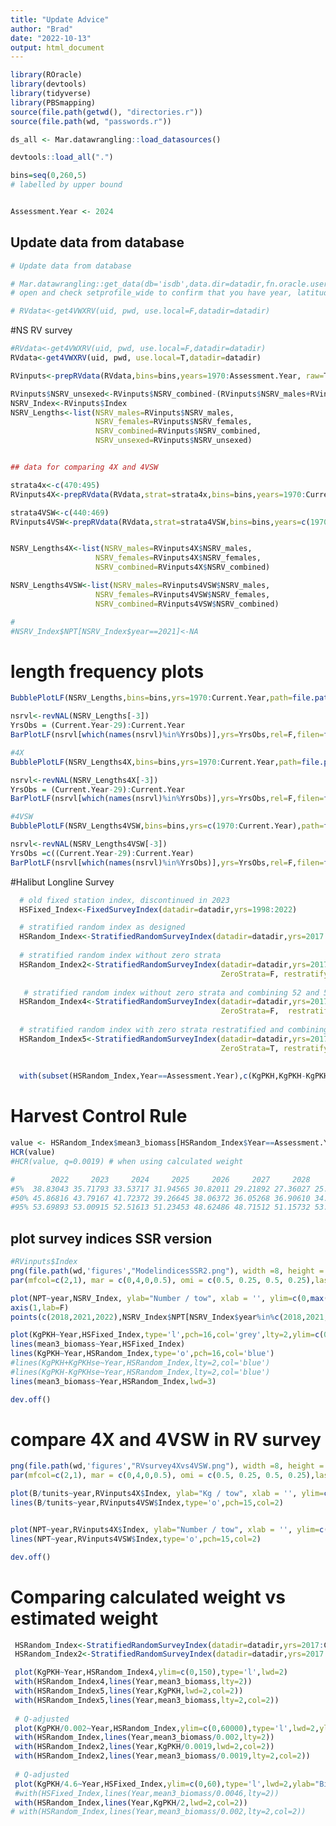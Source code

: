 ```yaml
---
title: "Update Advice"
author: "Brad"
date: "2022-10-13"
output: html_document
---
```



```r
library(ROracle)
library(devtools)
library(tidyverse)
library(PBSmapping)
source(file.path(getwd(), "directories.r"))
source(file.path(wd, "passwords.r")) 

ds_all <- Mar.datawrangling::load_datasources()

devtools::load_all(".")

bins=seq(0,260,5)
# labelled by upper bound


Assessment.Year <- 2024


```


## Update data from database 

```r


# Update data from database 

# Mar.datawrangling::get_data(db='isdb',data.dir=datadir,fn.oracle.username = uid, fn.oracle.password = pwd, fn.oracle.dsn = 'ptran',usepkg='roracle',force.extract=T)
# open and check setprofile_wide to confirm that you have year, latitude & longitude

# RVdata<-get4VWXRV(uid, pwd, use.local=F,datadir=datadir)

```



#NS RV survey

```r
#RVdata<-get4VWXRV(uid, pwd, use.local=F,datadir=datadir)
RVdata<-get4VWXRV(uid, pwd, use.local=T,datadir=datadir)

RVinputs<-prepRVdata(RVdata,bins=bins,years=1970:Assessment.Year, raw=T)

RVinputs$NSRV_unsexed<-RVinputs$NSRV_combined-(RVinputs$NSRV_males+RVinputs$NSRV_females) # unsexed
NSRV_Index<-RVinputs$Index
NSRV_Lengths<-list(NSRV_males=RVinputs$NSRV_males,
                   NSRV_females=RVinputs$NSRV_females,
                   NSRV_combined=RVinputs$NSRV_combined,
                   NSRV_unsexed=RVinputs$NSRV_unsexed)


## data for comparing 4X and 4VSW

strata4x<-c(470:495)
RVinputs4X<-prepRVdata(RVdata,strat=strata4x,bins=bins,years=1970:Current.Year, raw=T)

strata4VSW<-c(440:469)
RVinputs4VSW<-prepRVdata(RVdata,strat=strata4VSW,bins=bins,years=c(1970:Current.Year), raw=T)


NSRV_Lengths4X<-list(NSRV_males=RVinputs4X$NSRV_males,
                   NSRV_females=RVinputs4X$NSRV_females,
                   NSRV_combined=RVinputs4X$NSRV_combined)

NSRV_Lengths4VSW<-list(NSRV_males=RVinputs4VSW$NSRV_males,
                   NSRV_females=RVinputs4VSW$NSRV_females,
                   NSRV_combined=RVinputs4VSW$NSRV_combined)

# 
#NSRV_Index$NPT[NSRV_Index$year==2021]<-NA
```


# length frequency plots

```r
BubblePlotLF(NSRV_Lengths,bins=bins,yrs=1970:Current.Year,path=file.path(wd,'figures'),filen='NLRVSurvey',inches=0.3)

nsrvl<-revNAL(NSRV_Lengths[-3])
YrsObs = (Current.Year-29):Current.Year 
BarPlotLF(nsrvl[which(names(nsrvl)%in%YrsObs)],yrs=YrsObs,rel=F,filen=file.path(wd,"figures","NSRVbarplot"),rows=15,graphic='png',ax=c(rep(2,15),rep(4,15)))

#4X
BubblePlotLF(NSRV_Lengths4X,bins=bins,yrs=1970:Current.Year,path=file.path(wd,'figures'),filen='NLRVSurvey4X',inches=0.3)

nsrvl<-revNAL(NSRV_Lengths4X[-3])
YrsObs = (Current.Year-29):Current.Year 
BarPlotLF(nsrvl[which(names(nsrvl)%in%YrsObs)],yrs=YrsObs,rel=F,filen=file.path(wd,"figures","NSRVbarplot4X"),rows=15,graphic='png',ax=c(rep(2,15),rep(4,15)))

#4VSW
BubblePlotLF(NSRV_Lengths4VSW,bins=bins,yrs=c(1970:Current.Year),path=file.path(wd,'figures'),filen='NLRVSurvey4VSW',inches=0.3)

nsrvl<-revNAL(NSRV_Lengths4VSW[-3])
YrsObs =c((Current.Year-29):Current.Year) 
BarPlotLF(nsrvl[which(names(nsrvl)%in%YrsObs)],yrs=YrsObs,rel=F,filen=file.path(wd,"figures","NSRVbarplot4VSW"),rows=15,graphic='png',ax=c(rep(2,15),rep(4,15)))


```

#Halibut Longline Survey

```r

  # old fixed station index, discontinued in 2023
  HSFixed_Index<-FixedSurveyIndex(datadir=datadir,yrs=1998:2022)

  # stratified random index as designed
  HSRandom_Index<-StratifiedRandomSurveyIndex(datadir=datadir,yrs=2017:Assessment.Year)
  
  # stratified random index without zero strata
  HSRandom_Index2<-StratifiedRandomSurveyIndex(datadir=datadir,yrs=2017:Current.Year, 
                                               ZeroStrata=F, restratify=F)
  
   # stratified random index without zero strata and combining 52 and 53 for all years 
  HSRandom_Index4<-StratifiedRandomSurveyIndex(datadir=datadir,yrs=2017:Current.Year, 
                                               ZeroStrata=F,  restratify=F, combine.strata=52:53)
  
  # stratified random index with zero strata restratified and combining 52 and 53 for all years 
  HSRandom_Index5<-StratifiedRandomSurveyIndex(datadir=datadir,yrs=2017:Current.Year, 
                                               ZeroStrata=T, restratify=T, combine.strata=52:53)
  
  
  with(subset(HSRandom_Index,Year==Assessment.Year),c(KgPKH,KgPKH-KgPKHse*1.96,KgPKH+KgPKHse*1.96))/2

```

# Harvest Control Rule
```r
value <- HSRandom_Index$mean3_biomass[HSRandom_Index$Year==Assessment.Year]
HCR(value)
#HCR(value, q=0.0019) # when using calculated weight

#        2022     2023     2024     2025     2026     2027     2028     2029     2030     2031     2032
#5%  38.83043 35.71793 33.53717 31.94565 30.82011 29.21892 27.36027 25.93016 25.20165 24.37584 24.27301
#50% 45.86816 43.79167 41.72372 39.26645 38.06372 36.05268 36.90610 34.27920 31.97353 29.82158 29.37683
#95% 53.69893 53.00915 52.51613 51.23453 48.62486 48.71512 51.15732 53.86223 56.16071 54.92724 56.06781


```


## plot survey indices SSR version
```r
#RVinputs$Index
png(file.path(wd,'figures',"ModelindicesSSR2.png"), width =8, height = 6,units='in',pointsize=12, res=300,type='cairo')
par(mfcol=c(2,1), mar = c(0,4,0,0.5), omi = c(0.5, 0.25, 0.5, 0.25),las=1)

plot(NPT~year,NSRV_Index, ylab="Number / tow", xlab = '', ylim=c(0,max(NPT,na.rm=T)*1.2), type='o',pch=16,xlim=c(1970,Current.Year),xaxt='n')
axis(1,lab=F)
points(c(2018,2021,2022),NSRV_Index$NPT[NSRV_Index$year%in%c(2018,2021,2022)],col='red',cex=2)

plot(KgPKH~Year,HSFixed_Index,type='l',pch=16,col='grey',lty=2,ylim=c(0,255),xlim=c(1970,Current.Year), ylab="Kg / 1000 hooks")
lines(mean3_biomass~Year,HSFixed_Index)
lines(KgPKH~Year,HSRandom_Index,type='o',pch=16,col='blue')
#lines(KgPKH+KgPKHse~Year,HSRandom_Index,lty=2,col='blue')
#lines(KgPKH-KgPKHse~Year,HSRandom_Index,lty=2,col='blue')
lines(mean3_biomass~Year,HSRandom_Index,lwd=3)

dev.off()


```


# compare 4X and 4VSW in RV survey
```r
png(file.path(wd,'figures',"RVsurvey4Xvs4VSW.png"), width =8, height = 6,units='in',pointsize=12, res=300,type='cairo')
par(mfcol=c(2,1), mar = c(0,4,0,0.5), omi = c(0.5, 0.25, 0.5, 0.25),las=1)

plot(B/tunits~year,RVinputs4X$Index, ylab="Kg / tow", xlab = '', ylim=c(0,5), type='o',pch=16,xlim=c(1970,Current.Year),xaxt='n')
lines(B/tunits~year,RVinputs4VSW$Index,type='o',pch=15,col=2)


plot(NPT~year,RVinputs4X$Index, ylab="Number / tow", xlab = '', ylim=c(0,max(NPT,na.rm=T)*1.2), type='o',pch=16,xlim=c(1970,Current.Year))
lines(NPT~year,RVinputs4VSW$Index,type='o',pch=15,col=2)

dev.off()


```

# Comparing calculated weight vs estimated weight
```r
 HSRandom_Index<-StratifiedRandomSurveyIndex(datadir=datadir,yrs=2017:Current.Year,use.calc.weight = F)
 HSRandom_Index2<-StratifiedRandomSurveyIndex(datadir=datadir,yrs=2017:Current.Year,use.calc.weight = T)

```



```r
 plot(KgPKH~Year,HSRandom_Index4,ylim=c(0,150),type='l',lwd=2)
 with(HSRandom_Index4,lines(Year,mean3_biomass,lty=2))
 with(HSRandom_Index5,lines(Year,KgPKH,lwd=2,col=2))
 with(HSRandom_Index5,lines(Year,mean3_biomass,lty=2,col=2))
 
 # Q-adjusted
 plot(KgPKH/0.002~Year,HSRandom_Index,ylim=c(0,60000),type='l',lwd=2,ylab="Biomass")
 with(HSRandom_Index,lines(Year,mean3_biomass/0.002,lty=2))
 with(HSRandom_Index2,lines(Year,KgPKH/0.0019,lwd=2,col=2))
 with(HSRandom_Index2,lines(Year,mean3_biomass/0.0019,lty=2,col=2))
 
 # Q-adjusted
 plot(KgPKH/4.6~Year,HSFixed_Index,ylim=c(0,60),type='l',lwd=2,ylab="Biomas (kt)",las=1)
 #with(HSFixed_Index,lines(Year,mean3_biomass/0.0046,lty=2))
 with(HSRandom_Index,lines(Year,KgPKH/2,lwd=2,col=2))
# with(HSRandom_Index,lines(Year,mean3_biomass/0.002,lty=2,col=2))
 
 
 
```

